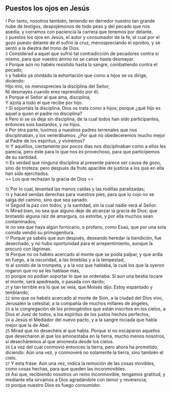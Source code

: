 == Puestos los ojos en Jesús ==

{{anchor|1}} <small>1</small> Por tanto, nosotros también, teniendo en derredor nuestro tan grande nube de testigos, despojémonos de todo peso y del pecado que nos asedia, y corramos con paciencia la carrera que tenemos por delante,<br>
{{anchor|2}} <small>2</small> puestos los ojos en Jesús, el autor y consumador de la fe, el cual por el gozo puesto delante de él sufrió la cruz, menospreciando el oprobio, y se sentó a la diestra del trono de Dios.<br>
{{anchor|3}} <small>3</small> Considerad a aquel que sufrió tal contradicción de pecadores contra sí mismo, para que vuestro ánimo no se canse hasta desmayar.<br>
{{anchor|4}} <small>4</small> Porque aún no habéis resistido hasta la sangre, combatiendo contra el pecado;<br>
{{anchor|5}} <small>5</small> y habéis ya olvidado la exhortación que como a hijos se os dirige, diciendo:<br>
Hijo mío, no menosprecies la disciplina del Señor,<br>
Ni desmayes cuando eres reprendido por él;<br>
{{anchor|6}} <small>6</small> Porque el Señor al que ama, disciplina,<br>
Y azota a todo el que recibe por hijo.<br>
{{anchor|7}} <small>7</small> Si soportáis la disciplina, Dios os trata como a hijos; porque ¿qué hijo es aquel a quien el padre no disciplina?<br>
{{anchor|8}} <small>8</small> Pero si se os deja sin disciplina, de la cual todos han sido participantes, entonces sois bastardos, y no hijos.<br>
{{anchor|9}} <small>9</small> Por otra parte, tuvimos a nuestros padres terrenales que nos disciplinaban, y los venerábamos. ¿Por qué no obedeceremos mucho mejor al Padre de los espíritus, y viviremos?<br>
{{anchor|10}} <small>10</small> Y aquéllos, ciertamente por pocos días nos disciplinaban como a ellos les parecía, pero éste para lo que nos es provechoso, para que participemos de su santidad.<br>
{{anchor|11}} <small>11</small> Es verdad que ninguna disciplina al presente parece ser causa de gozo, sino de tristeza; pero después da fruto apacible de justicia a los que en ella han sido ejercitados.<br>
== Los que rechazan la gracia de Dios ==

{{anchor|12}} <small>12</small> Por lo cual, levantad las manos caídas y las rodillas paralizadas;<br>
{{anchor|13}} <small>13</small> y haced sendas derechas para vuestros pies, para que lo cojo no se salga del camino, sino que sea sanado.<br>
{{anchor|14}} <small>14</small> Seguid la paz con todos, y la santidad, sin la cual nadie verá al Señor.<br>
{{anchor|15}} <small>15</small> Mirad bien, no sea que alguno deje de alcanzar la gracia de Dios; que brotando alguna raíz de amargura, os estorbe, y por ella muchos sean contaminados;<br>
{{anchor|16}} <small>16</small> no sea que haya algún fornicario, o profano, como Esaú, que por una sola comida vendió su primogenitura.<br>
{{anchor|17}} <small>17</small> Porque ya sabéis que aun después, deseando heredar la bendición, fue desechado, y no hubo oportunidad para el arrepentimiento, aunque la procuró con lágrimas.<br>
{{anchor|18}} <small>18</small> Porque no os habéis acercado al monte que se podía palpar, y que ardía en fuego, a la oscuridad, a las tinieblas y a la tempestad,<br>
{{anchor|19}} <small>19</small> al sonido de la trompeta, y a la voz que hablaba, la cual los que la oyeron rogaron que no se les hablase más,<br>
{{anchor|20}} <small>20</small> porque no podían soportar lo que se ordenaba: Si aun una bestia tocare el monte, será apedreada, o pasada con dardo;<br>
{{anchor|21}} <small>21</small> y tan terrible era lo que se veía, que Moisés dijo: Estoy espantado y temblando;<br>
{{anchor|22}} <small>22</small> sino que os habéis acercado al monte de Sion, a la ciudad del Dios vivo, Jerusalén la celestial, a la compañía de muchos millares de ángeles,<br>
{{anchor|23}} <small>23</small> a la congregación de los primogénitos que están inscritos en los cielos, a Dios el Juez de todos, a los espíritus de los justos hechos perfectos,<br>
{{anchor|24}} <small>24</small> a Jesús el Mediador del nuevo pacto, y a la sangre rociada que habla mejor que la de Abel.<br>
{{anchor|25}} <small>25</small> Mirad que no desechéis al que habla. Porque si no escaparon aquellos que desecharon al que los amonestaba en la tierra, mucho menos nosotros, si desecháremos al que amonesta desde los cielos.<br>
{{anchor|26}} <small>26</small> La voz del cual conmovió entonces la tierra, pero ahora ha prometido, diciendo: Aún una vez, y conmoveré no solamente la tierra, sino también el cielo.<br>
{{anchor|27}} <small>27</small> Y esta frase: Aún una vez, indica la remoción de las cosas movibles, como cosas hechas, para que queden las inconmovibles.<br>
{{anchor|28}} <small>28</small> Así que, recibiendo nosotros un reino inconmovible, tengamos gratitud, y mediante ella sirvamos a Dios agradándole con temor y reverencia;<br>
{{anchor|29}} <small>29</small> porque nuestro Dios es fuego consumidor.<br>
